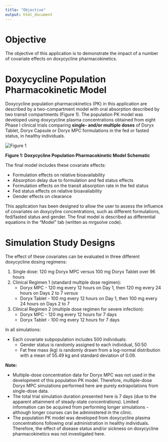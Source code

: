 ```yaml
---
title: "Objective"
output: html_document
---
```


# Objective

The objective of this application is to demonstrate the impact of a number of covariate effects on doxycycline pharmacokinetics.

# Doxycycline Population Pharmacokinetic Model

Doxycycline population pharmacokinetics (PK) in this application are described by a two-compartment model with oral absorption described by two transit compartments (Figure 1).  The population PK model was developed using doxycycline plasma concentrations obtained from eight Phase I clinical trials comparing **single- and/or multiple doses** of Doryx Tablet, Doryx Capsule or Doryx MPC formulations in the fed or fasted status, in healthy individuals.

![][id]

**Figure 1: Doxycycline Population Pharmacokinetic Model Schematic**

The final model includes these covariate effects:

* Formulation effects on relative bioavailability
* Absorption delay due to formulation and fed status effects
* Formulation effects on the transit absorption rate in the fed status
* Fed status effects on relative bioavaliability
* Gender effects on clearance

This application has been designed to allow the user to assess the influence of covariates on doxycyline concentrations, such as different formulations, fed/fasted status and gender. The final model is described as differential equations in the "Model" tab (written as mrgsolve code).

# Simulation Study Designs

The effect of these covariates can be evaluated in three different doxycycline dosing regimens:

1.  Single dose: 120 mg Doryx MPC versus 100 mg Doryx Tablet over 96 hours
2.  Clinical Regimen 1 (standard multiple dose regimen):
    + Doryx MPC - 120 mg every 12 hours on Day 1, then 120 mg every 24 hours on Days 2 to 7 *versus*
    + Doryx Tablet - 100 mg every 12 hours on Day 1, then 100 mg every 24 hours on Days 2 to 7
3.  Clinical Regimen 2 (multiple dose regimen for severe infection):
    + Doryx MPC - 120 mg every 12 hours for 7 days
    + Doryx Tablet - 100 mg every 12 hours for 7 days

In all simulations:

* Each covariate subpopulation includes 500 individuals:
  + Gender status is randomly assigned to each individual, 50:50
  + Fat free mass (kg) is randomly drawn from a log-normal distribution with a mean of 55.49 kg and standard deviation of 0.09.

**Note:**

* Multiple-dose concentration data for Doryx MPC was not used in the development of this population PK model.  Therefore, multiple-dose Doryx MPC simulations performed here are purely extrapolations from single-dose data.
* The total trial simulation duration presented here is 7 days (due to the apparent attainment of steady-state concentrations).  Limited information can be acquired from performing longer simulations - although longer courses can be administered in the clinic.
* The population PK model was developed from doxycycline plasma concentrations following oral administration in healthy individuals.  Therefore, the effect of disease status and/or sickness on doxycycline pharmacokinetics was not investigated here.

[id]: www/FinalPKmodelDoxy.png "Figure 1"
